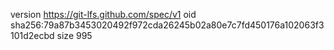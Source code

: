 version https://git-lfs.github.com/spec/v1
oid sha256:79a87b3453020492f972cda26245b02a80e7c7fd450176a102063f3101d2ecbd
size 995
